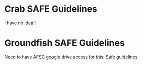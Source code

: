 # Crab SAFE Guidelines {#safe}

I have no idea!!

# Groundfish SAFE Guidelines

Need to have AFSC google drive access for this: 
[Safe guidelines](https://docs.google.com/document/d/1ykEGhbvwY7iKRTclUHb-hCObHLoWW6g2dF-pwb85_1o/edit#heading=h.gjdgxs)
